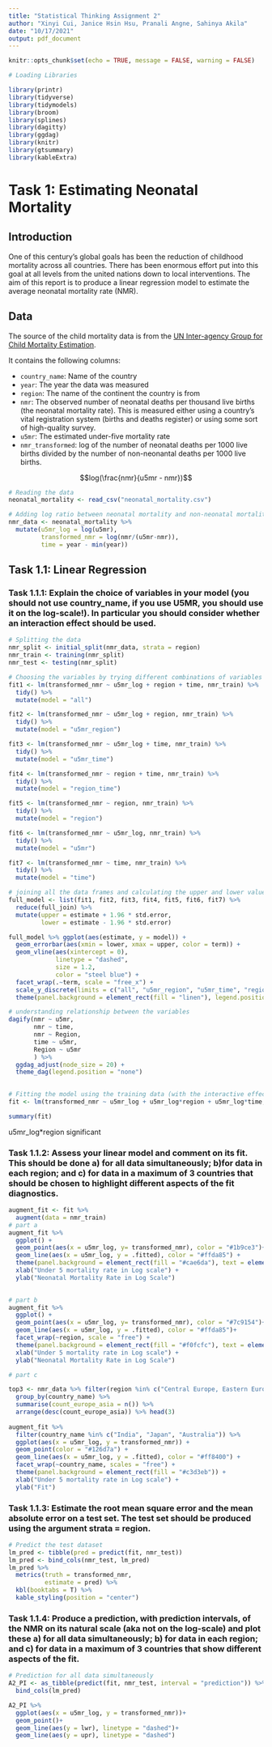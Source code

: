 ```yaml
---
title: "Statistical Thinking Assignment 2"
author: "Xinyi Cui, Janice Hsin Hsu, Pranali Angne, Sahinya Akila"
date: "10/17/2021"
output: pdf_document
---
```


\newpage

```r
knitr::opts_chunk$set(echo = TRUE, message = FALSE, warning = FALSE)
```

```r
# Loading Libraries

library(printr)
library(tidyverse)
library(tidymodels)
library(broom)
library(splines)
library(dagitty)
library(ggdag)
library(knitr)
library(gtsummary)
library(kableExtra)
```

# Task 1: Estimating Neonatal Mortality

## Introduction

One of this century’s global goals has been the reduction of childhood mortality across all countries. There has been enormous effort put into this goal at all levels from the united nations down to local interventions. The aim of this report is to produce a linear regression model to estimate the average neonatal mortality rate (NMR).

## Data

The source of the child mortality data is from the [UN Inter-agency Group for Child Mortality Estimation](https://childmortality.org/data).

It contains the following columns:

- `country_name`: Name of the country
- `year`: The year the data was measured
- `region`: The name of the continent the country is from
- `nmr`: The observed number of neonatal deaths per thousand live births (the neonatal mortality rate). This is measured either using a country’s vital registration system (births and deaths register) or using some sort of high-quality survey. 
- `u5mr`: The estimated under-five mortality rate
- `nmr_transformed`: log of the number of neonatal deaths per 1000 live births divided by the number of non-neonantal deaths per 1000 live births. 

$$log(\frac{nmr}{u5mr - nmr})$$
```r
# Reading the data
neonatal_mortality <- read_csv("neonatal_mortality.csv")

# Adding log ratio between neonatal mortality and non-neonatal mortality rate and time
nmr_data <- neonatal_mortality %>% 
  mutate(u5mr_log = log(u5mr), 
         transformed_nmr = log(nmr/(u5mr-nmr)),
         time = year - min(year))
```

## Task 1.1: Linear Regression

### Task 1.1.1: Explain the choice of variables in your model (you should not use country_name, if you use U5MR, you should use it on the log-scale!). In particular you should consider whether an interaction effect should be used.

```r

# Splitting the data
nmr_split <- initial_split(nmr_data, strata = region)
nmr_train <- training(nmr_split)
nmr_test <- testing(nmr_split)

# Choosing the variables by trying different combinations of variables
fit1 <- lm(transformed_nmr ~ u5mr_log + region + time, nmr_train) %>% 
  tidy() %>% 
  mutate(model = "all")

fit2 <- lm(transformed_nmr ~ u5mr_log + region, nmr_train) %>% 
  tidy() %>% 
  mutate(model = "u5mr_region")

fit3 <- lm(transformed_nmr ~ u5mr_log + time, nmr_train) %>% 
  tidy() %>% 
  mutate(model = "u5mr_time")

fit4 <- lm(transformed_nmr ~ region + time, nmr_train) %>% 
  tidy() %>% 
  mutate(model = "region_time")

fit5 <- lm(transformed_nmr ~ region, nmr_train) %>% 
  tidy() %>% 
  mutate(model = "region")

fit6 <- lm(transformed_nmr ~ u5mr_log, nmr_train) %>% 
  tidy() %>% 
  mutate(model = "u5mr")

fit7 <- lm(transformed_nmr ~ time, nmr_train) %>% 
  tidy() %>% 
  mutate(model = "time")

# joining all the data frames and calculating the upper and lower values
full_model <- list(fit1, fit2, fit3, fit4, fit5, fit6, fit7) %>% 
  reduce(full_join) %>% 
  mutate(upper = estimate + 1.96 * std.error,
         lower = estimate - 1.96 * std.error)

full_model %>% ggplot(aes(estimate, y = model)) +
  geom_errorbar(aes(xmin = lower, xmax = upper, color = term)) +
  geom_vline(aes(xintercept = 0),
             linetype = "dashed",
             size = 1.2,
             color = "steel blue") +
  facet_wrap(.~term, scale = "free_x") +
  scale_y_discrete(limits = c("all", "u5mr_region", "u5mr_time", "region_time", "region", "u5mr", "time"))+ 
  theme(panel.background = element_rect(fill = "linen"), legend.position = "none", text = element_text(size=25))

```

```r

# understanding relationship between the variables
dagify(nmr ~ u5mr,
       nmr ~ time,
       nmr ~ Region,
       time ~ u5mr,
       Region ~ u5mr
       ) %>% 
  ggdag_adjust(node_size = 20) +
  theme_dag(legend.position = "none") 
  

# Fitting the model using the training data (with the interactive effect)
fit <- lm(transformed_nmr ~ u5mr_log + u5mr_log*region + u5mr_log*time, nmr_train)

summary(fit)
```

u5mr_log*region significant

### Task 1.1.2: Assess your linear model and comment on its fit. This should be done a) for all data simultaneously; b)for data in each region; and c) for data in a maximum of 3 countries that should be chosen to highlight different aspects of the fit diagnostics.

```r
augment_fit <- fit %>% 
  augment(data = nmr_train)
# part a
augment_fit %>% 
  ggplot() +
  geom_point(aes(x = u5mr_log, y= transformed_nmr), color = "#1b9ce3")+
  geom_line(aes(x = u5mr_log, y = .fitted), color = "#ffda85") +
  theme(panel.background = element_rect(fill = "#cae6da"), text = element_text(size=15)) +
  xlab("Under 5 mortality rate in Log scale") +
  ylab("Neonatal Mortality Rate in Log Scale")
  
```

```r
# part b
augment_fit %>% 
  ggplot() +
  geom_point(aes(x = u5mr_log, y= transformed_nmr), color = "#7c9154")+
  geom_line(aes(x = u5mr_log, y = .fitted), color = "#ffda85")+
  facet_wrap(~region, scale = "free") +
  theme(panel.background = element_rect(fill = "#f0fcfc"), text = element_text(size=25)) +
  xlab("Under 5 mortality rate in Log scale") +
  ylab("Neonatal Mortality Rate in Log Scale")
```


```r
# part c

top3 <- nmr_data %>% filter(region %in% c("Central Europe, Eastern Europe, Central Asia", "High income", "Southeast Asia, East Asia and Oceania")) %>% 
  group_by(country_name) %>% 
  summarise(count_europe_asia = n()) %>% 
  arrange(desc(count_europe_asia)) %>% head(3)
           
augment_fit %>%
  filter(country_name %in% c("India", "Japan", "Australia")) %>%
  ggplot(aes(x = u5mr_log, y = transformed_nmr)) +
  geom_point(color = "#126d7a") +
  geom_line(aes(x = u5mr_log, y = .fitted), color = "#ff8400") +
  facet_wrap(~country_name, scales = "free") +
  theme(panel.background = element_rect(fill = "#c3d3eb")) +
  xlab("Under 5 mortality rate in Log scale") +
  ylab("Fit")
```

### Task 1.1.3: Estimate the root mean square error and the mean absolute error on a test set. The test set should be produced using the argument strata = region.

```r

# Predict the test dataset
lm_pred <- tibble(pred = predict(fit, nmr_test))
lm_pred <- bind_cols(nmr_test, lm_pred)
lm_pred %>% 
  metrics(truth = transformed_nmr,
          estimate = pred) %>% 
  kbl(booktabs = T) %>%
  kable_styling(position = "center")
```

### Task 1.1.4: Produce a prediction, with prediction intervals, of the NMR on its natural scale (aka not on the log-scale) and plot these a) for all data simultaneously; b) for data in each region; and c) for data in a maximum of 3 countries that show different aspects of the fit.

```r
# Prediction for all data simultaneously
A2_PI <- as_tibble(predict(fit, nmr_test, interval = "prediction")) %>% 
  bind_cols(lm_pred)

A2_PI %>% 
  ggplot(aes(x = u5mr_log, y = transformed_nmr))+
  geom_point()+
  geom_line(aes(y = lwr), linetype = "dashed")+
  geom_line(aes(y = upr), linetype = "dashed")
```











